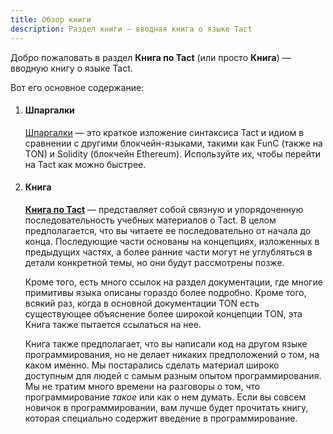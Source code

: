 ```yaml
---
title: Обзор книги
description: Раздел книги — вводная книга о языке Tact
---
```



Добро пожаловать в раздел **Книга по Tact** (или просто **Книга**) — вводную книгу о языке Tact.

Вот его основное содержание:

<Steps>

1. #### Шпаргалки

   [Шпаргалки](/ru/book/cs/from-func) — это краткое изложение синтаксиса Tact и идиом в сравнении с другими блокчейн-языками, такими как FunC (также на TON) и Solidity (блокчейн Ethereum). Используйте их, чтобы перейти на Tact как можно быстрее.

   <CardGrid>
     <LinkCard
       title="Перейти к первой шпаргалке"
       href="/ru/book/cs/from-func"
     />
   </CardGrid>

2. #### Книга

   [**Книга по Tact**](/ru/book/types) — представляет собой связную и упорядоченную последовательность учебных материалов о Tact. В целом предполагается, что вы читаете ее последовательно от начала до конца. Последующие части основаны на концепциях, изложенных в предыдущих частях, а более ранние части могут не углубляться в детали конкретной темы, но они будут рассмотрены позже.

   Кроме того, есть много ссылок на раздел документации, где многие примитивы языка описаны гораздо более подробно. Кроме того, всякий раз, когда в основной документации TON есть существующее объяснение более широкой концепции TON, эта Книга также пытается ссылаться на нее.

   Книга также предполагает, что вы написали код на другом языке программирования, но не делает никаких предположений о том, на каком именно. Мы постарались сделать материал широко доступным для людей с самым разным опытом программирования. Мы не тратим много времени на разговоры о том, что программирование _такое_ или как о нем думать. Если вы совсем новичок в программировании, вам лучше будет прочитать книгу, которая специально содержит введение в программирование.

   <CardGrid>
     <LinkCard
       title="Перейти к самой книге"
       href="/ru/book/types"
     />
   </CardGrid>

</Steps>
